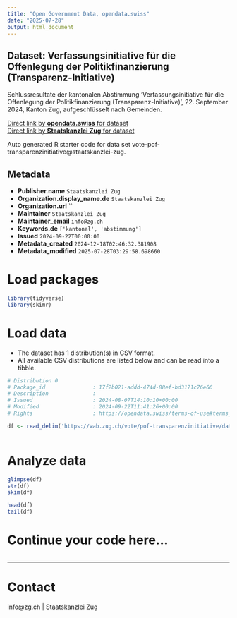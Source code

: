 ```yaml
---
title: "Open Government Data, opendata.swiss"
date: "2025-07-28"
output: html_document
---
```


## Dataset: Verfassungsinitiative für die Offenlegung der Politikfinanzierung (Transparenz-Initiative)

Schlussresultate der kantonalen Abstimmung 'Verfassungsinitiative für die Offenlegung der Politikfinanzierung (Transparenz-Initiative)', 22. September 2024, Kanton Zug, aufgeschlüsselt nach Gemeinden.

[Direct link by **opendata.swiss** for dataset](https://opendata.swiss/de/dataset/verfassungsinitiative-fur-die-offenlegung-der-politikfinanzierung-transparenz-initiative)<br>
[Direct link by **Staatskanzlei Zug** for dataset](https://wab.zug.ch/vote/pof-transparenzinitiative/data)

Auto generated R starter code for data set vote-pof-transparenzinitiative@staatskanzlei-zug.

## Metadata

- **Publisher.name** `Staatskanzlei Zug`
- **Organization.display_name.de** `Staatskanzlei Zug`
- **Organization.url** ``
- **Maintainer** `Staatskanzlei Zug`
- **Maintainer_email** `info@zg.ch`
- **Keywords.de** `['kantonal', 'abstimmung']`
- **Issued** `2024-09-22T00:00:00`
- **Metadata_created** `2024-12-18T02:46:32.381908`
- **Metadata_modified** `2025-07-28T03:29:58.698660`


# Load packages

```r

library(tidyverse)
library(skimr)

```

# Load data

-   The dataset has 1 distribution(s) in CSV format.
-   All available CSV distributions are listed below and can be read into a tibble.

```r

# Distribution 0
# Package_id               : 17f2b021-addd-474d-88ef-bd3171c76e66
# Description              : 
# Issued                   : 2024-08-07T14:10:10+00:00
# Modified                 : 2024-09-22T11:41:26+00:00
# Rights                   : https://opendata.swiss/terms-of-use#terms_by

df <- read_delim('https://wab.zug.ch/vote/pof-transparenzinitiative/data-csv')



```

# Analyze data

```r

glimpse(df)
str(df)
skim(df)

head(df)
tail(df)

```

# Continue your code here...

```r

```

------------------------------------------------------------------------

# Contact

info@zg.ch | Staatskanzlei Zug
